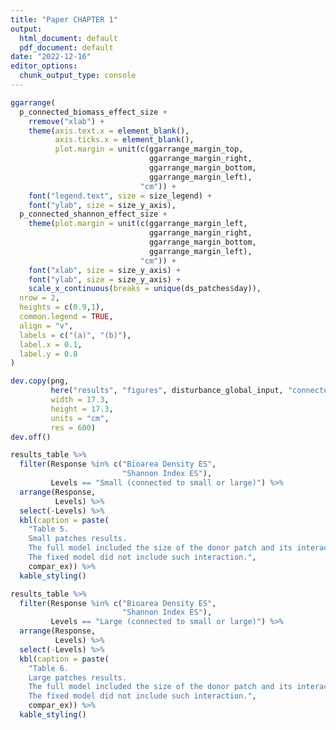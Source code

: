 ```yaml
---
title: "Paper CHAPTER 1"
output:
  html_document: default
  pdf_document: default
date: "2022-12-16"
editor_options:
  chunk_output_type: console
---
```


```r
ggarrange(
  p_connected_biomass_effect_size +
    rremove("xlab") +
    theme(axis.text.x = element_blank(),
          axis.ticks.x = element_blank(),
          plot.margin = unit(c(ggarrange_margin_top,
                               ggarrange_margin_right,
                               ggarrange_margin_bottom,
                               ggarrange_margin_left), 
                             "cm")) +
    font("legend.text", size = size_legend) +
    font("ylab", size = size_y_axis), 
  p_connected_shannon_effect_size +
    theme(plot.margin = unit(c(ggarrange_margin_left,
                               ggarrange_margin_right,
                               ggarrange_margin_bottom,
                               ggarrange_margin_left), 
                             "cm")) + 
    font("xlab", size = size_y_axis) + 
    font("ylab", size = size_y_axis) +
    scale_x_continuous(breaks = unique(ds_patches$day)),
  nrow = 2,
  heights = c(0.9,1),
  common.legend = TRUE,
  align = "v",
  labels = c("(a)", "(b)"),
  label.x = 0.1,
  label.y = 0.8
)
```

```r
dev.copy(png, 
         here("results", "figures", disturbance_global_input, "connected_patches.png"),
         width = 17.3, 
         height = 17.3, 
         units = "cm", 
         res = 600)
dev.off()
```

```r
results_table %>%
  filter(Response %in% c("Bioarea Density ES", 
                         "Shannon Index ES"),
         Levels == "Small (connected to small or large)") %>%
  arrange(Response, 
          Levels) %>%
  select(-Levels) %>%
  kbl(caption = paste(
    "Table 5. 
    Small patches results. 
    The full model included the size of the donor patch and its interaction with time. 
    The fixed model did not include such interaction.", 
    compar_ex)) %>%
  kable_styling()

results_table %>%
  filter(Response %in% c("Bioarea Density ES", 
                         "Shannon Index ES"),
         Levels == "Large (connected to small or large)") %>%
  arrange(Response, 
          Levels) %>%
  select(-Levels) %>%
  kbl(caption = paste(
    "Table 6. 
    Large patches results. 
    The full model included the size of the donor patch and its interaction with time. 
    The fixed model did not include such interaction.",
    compar_ex)) %>%
  kable_styling()
```
